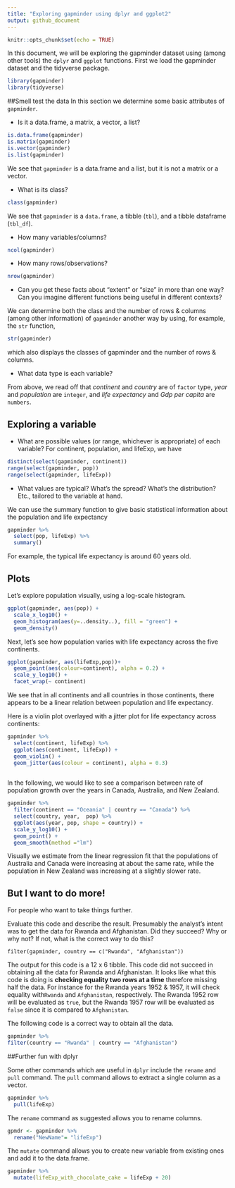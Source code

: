 ```yaml
---
title: "Exploring gapminder using dplyr and ggplot2"
output: github_document
---
```


```r
knitr::opts_chunk$set(echo = TRUE)
```

In this document, we will be exploring the gapminder dataset using (among other tools) the `dplyr` and `ggplot` functions. First we load the gapminder dataset and the tidyverse package.
```r
library(gapminder)
library(tidyverse)
```
##Smell test the data
In this section we determine some basic attributes of `gapminder`.

 * Is it a data.frame, a matrix, a vector, a list?
```r

is.data.frame(gapminder)
is.matrix(gapminder)
is.vector(gapminder)
is.list(gapminder)
```
 We see that `gapminder` is a data.frame and a list, but it is not a matrix or a vector.
 
 * What is its class?
```r
class(gapminder)
```
 We see that `gapminder` is a `data.frame`, a tibble (`tbl`), and a tibble dataframe (`tbl_df`).
 
 * How many variables/columns?
```r
ncol(gapminder)
```
 
 
 * How many rows/observations?
 
```r
nrow(gapminder)
```
 
 * Can you get these facts about “extent” or “size” in more than one way? Can you imagine different functions being useful in different contexts?
 
We can determine both the class and the number of rows & columns (among other information) of `gapminder` another way by using, for example, the `str` function,
```r
str(gapminder)
```
 which also displays the classes of gapminder and the number of rows & columns.
 
 * What data type is each variable?
 
 From above, we read off that *continent* and *country* are of `factor` type, *year* and *population* are `integer`, and *life expectancy* and *Gdp per capita* are `numbers`.
 


 
## Exploring a variable


* What are possible values (or range, whichever is appropriate) of each variable?
For continent, population, and lifeExp, we have
```r
distinct(select(gapminder, continent))
range(select(gapminder, pop))
range(select(gapminder, lifeExp))
```


* What values are typical? What’s the spread? What’s the distribution? Etc., tailored to the variable at hand.

We can use the summary function to give basic statistical information about the population and life expectancy
```r
gapminder %>% 
  select(pop, lifeExp) %>% 
  summary()
```
For example, the typical life expectancy is around 60 years old.

## Plots

Let's explore population visually, using a log-scale histogram.
```r
ggplot(gapminder, aes(pop)) +
  scale_x_log10() +
  geom_histogram(aes(y=..density..), fill = "green") +
  geom_density()
```

Next, let's see how population varies with life expectancy across the five continents.
```r
ggplot(gapminder, aes(lifeExp,pop))+
  geom_point(aes(colour=continent), alpha = 0.2) +
  scale_y_log10() +
  facet_wrap(~ continent)
```

We see that in all continents and all countries in those continents, there appears to be a linear relation between population and life expectancy.

Here is a violin plot overlayed with a jitter plot for life expectancy across continents:

```r
gapminder %>% 
  select(continent, lifeExp) %>% 
  ggplot(aes(continent, lifeExp)) +
  geom_violin() +
  geom_jitter(aes(colour = continent), alpha = 0.3)
  
```

In the following, we would like to see a comparison between rate of population growth over the years in Canada, Australia, and New Zealand. 
```r
gapminder %>% 
  filter(continent == "Oceania" | country == "Canada") %>% 
  select(country, year,  pop) %>% 
  ggplot(aes(year, pop, shape = country)) +
  scale_y_log10() +
  geom_point() +
  geom_smooth(method ="lm")
```

Visually we estimate from the linear regression fit that the populations of Australia and Canada were increasing at about the same rate, while the population in New Zealand was increasing at a slightly slower rate.


## But I want to do more!

For people who want to take things further.

Evaluate this code and describe the result. Presumably the analyst’s intent was to get the data for Rwanda and Afghanistan. Did they succeed? Why or why not? If not, what is the correct way to do this?

`filter(gapminder, country == c("Rwanda", "Afghanistan"))`

The output for this code is a 12 x 6 tibble. This code did not succeed in obtaining all the data for Rwanda and Afghanistan. It looks like what this code is doing is **checking equality two rows at a time** therefore missing half the data. For instance for the Rwanda years 1952 & 1957, it will check equality with`Rwanda` and
`Afghanistan`, respectively. The Rwanda 1952 row will be evaluated as `true`, but the Rwanda 1957 row will be evaluated as `false` since it is compared to `Afghanistan`. 

The following code is a correct way to obtain all the data.

```r
gapminder %>% 
filter(country == "Rwanda" | country == "Afghanistan")
```

##Further fun with dplyr

Some other commands which are useful in `dplyr` include the `rename` and `pull` command. The `pull` command allows to extract a single column as a vector.
```r
gapminder %>% 
  pull(lifeExp)
```

The `rename` command as suggested allows you to rename columns.
```r
gpmdr <- gapminder %>% 
  rename("NewName"= "lifeExp")
```

The `mutate` command allows you to create new variable from existing ones and add it to the data.frame.
```r
gapminder %>% 
  mutate(lifeExp_with_chocolate_cake = lifeExp + 20)
```



